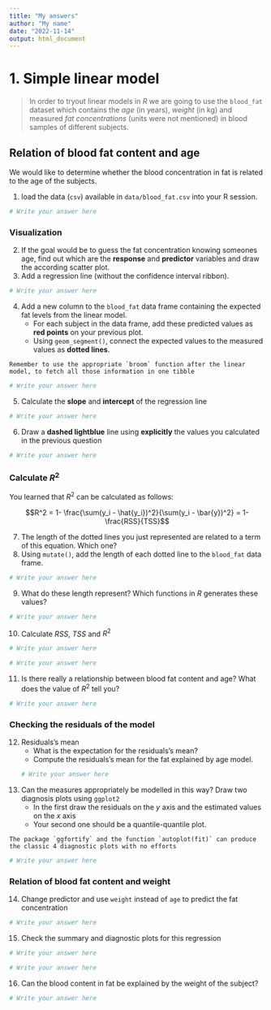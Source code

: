 ```yaml
---
title: "My answers"
author: "My name"
date: "2022-11-14"
output: html_document
---
```





# 1. Simple linear model

> In order to tryout linear models in _R_ we are going to use the `blood_fat` dataset which contains the *age* (in years), *weight* (in kg) and  measured *fat concentrations* (units were not mentioned) in blood samples of different subjects.

## Relation of blood fat content and age

We would like to determine whether the blood concentration in fat is related to the age of the subjects.

(@) load the data (`csv`) available in `data/blood_fat.csv` into your R session.

```r
# Write your answer here
```



### Visualization

(@) If the goal would be to guess the fat concentration knowing someones age, find out which are the **response** and **predictor** variables and draw the according scatter plot.
(@) Add a regression line (without the confidence interval ribbon).
```r
# Write your answer here
```


(@) Add a new column to the `blood_fat` data frame containing the expected fat levels from the linear model.
    - For each subject in the data frame, add these predicted values as **red points** on your previous plot.
    - Using `geom_segment()`, connect the expected values to the measured values as **dotted lines**.

```block
Remember to use the appropriate `broom` function after the linear model, to fetch all those information in one tibble
```


```r
# Write your answer here
```


(@) Calculate the **slope** and **intercept** of the regression line

```r
# Write your answer here
```


(@) Draw a **dashed lightblue** line using **explicitly** the values you calculated in the previous question

```r
# Write your answer here
```



### Calculate $R^2$

You learned that $R^2$ can be calculated as follows:

  $$R^2 = 1- \frac{\sum(y_i - \hat{y_i})^2}{\sum(y_i - \bar{y})^2} = 1- \frac{RSS}{TSS}$$

(@) The length of the dotted lines you just represented are related to a term of this equation. Which one?
(@) Using `mutate()`, add the length of each dotted line to the `blood_fat` data frame.

```r
# Write your answer here
```


(@) What do these length represent? Which functions in _R_ generates these values?

```r
# Write your answer here
```


(@) Calculate $RSS$, $TSS$ and $R^2$

```r
# Write your answer here
```


```r
# Write your answer here
```


(@) Is there really a relationship between blood fat content and age? What does the value of $R^2$ tell you?

```r
# Write your answer here
```

### Checking the residuals of the model

(@) Residuals's mean
    + What is the expectation for the residuals's mean?
    + Compute the residuals's mean for the fat explained by age model.
```r
# Write your answer here
```


(@) Can the measures appropriately be modelled in this way? Draw two diagnosis plots using `ggplot2`
    + In the first draw the residuals on the _y_ axis and the estimated values on the _x_ axis
    + Your second one should be a quantile-quantile plot.


```block
The package `ggfortify` and the function `autoplot(fit)` can produce the classic 4 diagnostic plots with no efforts
```

```r
# Write your answer here
```


### Relation of blood fat content and weight

(@) Change predictor and use `weight` instead of `age` to predict the fat concentration

```r
# Write your answer here
```


(@) Check the summary and diagnostic plots for this regression

```r
# Write your answer here
```


```r
# Write your answer here
```


(@) Can the blood content in fat be explained by the weight of the subject?

```r
# Write your answer here
```



